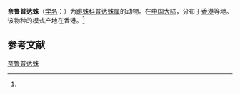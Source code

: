 {{Speciesbox
| name = 奈鲁普达蛛
| status = 
| status_system = 
| image = 
| genus = Pseudamycus
| species = relucens
| authority = (Simon, 1901)<ref name='id14842'>{{cite web| url =http://www.bioinfo.cn/db05/BjdwSpecies.php?action=view&id=14842| title =奈鲁普达蛛| work =《中国动物物种编目数据库》| publisher =中国科学院微生物研究所| author =中国科学院动物研究所| accessdate =2009-04-28| deadurl =yes| archiveurl =https://web.archive.org/web/20160305105208/http://www.bioinfo.cn/db05/BjdwSpecies.php?action=view&id=14842| archivedate =2016-03-05}}</ref>
}}

'''奈鲁普达蛛'''（[[学名|学名]]：{{lang|la|''Pseudamycus relucens''}}）为[[跳蛛科|跳蛛科]][[普达蛛属|普达蛛属]]的动物。在[[中国大陆|中国大陆]]，分布于[[香港|香港]]等地。该物种的模式产地在香港。<ref name='id14842'/>

== 参考文献 ==
{{reflist}}

{{Wikispecies|Pseudamycus relucens}}
{{Taxonbar|from=Q2723932}}

[[Category:普达蛛属|奈鲁普达蛛]]


{{蜘蛛小作品}}